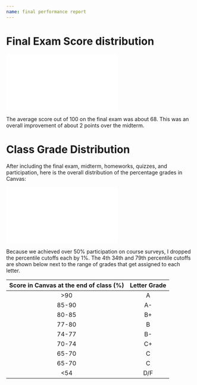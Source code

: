 ```yaml
---
name: final performance report
---
```


# Final Exam Score distribution

![](images/exam-distribution.pdf)

The average score out of 100 on the final exam was about 68.
This was an overall improvement of about 2 points over the midterm.

# Class Grade Distribution

After including the final exam, midterm, homeworks, quizzes, and participation, here is the overall distribution of the percentage grades in Canvas:

![](images/grade-distribution.pdf)

Because we achieved over 50% participation on course surveys, I dropped the percentile cutoffs each by 1%.
The 4th 34th and 79th percentile cutoffs are shown below next to the range of grades that get assigned to each letter.

| Score in Canvas at the end of class (%) | Letter Grade |
|:---------------:|:------------:|
| >90             | A            |
| 85-90           | A-           |
| 80-85           | B+           |
| 77-80           | B            |
| 74-77           | B-           |
| 70-74           | C+           |
| 65-70           | C            |
| 65-70           | C            |
| <54             | D/F          |
